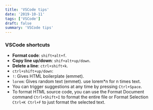 ```yaml
---
title: 'VSCode tips'
date: '2019-10-11'
tags: ['VSCode']
draft: false
summary: 'VSCode tips'
---
```


### VSCode shortcuts

- **Format code**: `shift+alt+f`.
- **Copy line up/down**: `shif+alt+up/down`.
- **Delete a line**: `ctrl+shift+k`.
- `ctrl+shift+up/down`:
- `!`: Gives HTML boilerplate (emmet).
- `lorem`: Gives random text (emmet). use lorem\*n for n times text.
- You can trigger suggestions at any time by pressing `Ctrl+Space`.
- To format HTML source code, you can use the Format Document command `Ctrl+Shift+I` to format the entire file or Format Selection `Ctrl+K Ctrl+F` to just format the selected text.
